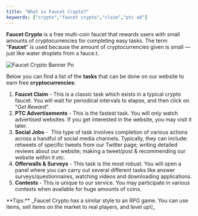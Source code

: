 ```yaml
---
title: "What is Faucet Crypto?"
keywords: ["crypto","faucet crypto","claim","ptc ad"]
---
```


**Faucet Crypto** is a free multi-coin faucet that rewards users with small amounts of cryptocurrencies for completing easy tasks. The term "**Faucet**" is used because the amount of cryptocurrencies given is small — just like water droplets from a fauce.t.

![Faucet Crypto Banner Pn](/images/FaucetCrypto-banner.png)

Below you can find a list of the **tasks** that can be done on our website to earn free **cryptocurrencies**:

1. **Faucet Claim** - This is a classic task which exists in a typical crypto faucet. You will wait for periodical intervals to elapse, and then click on "_Get Reward_".
2. **PTC Advertisements** - This is the fastest task. You will only watch advertised websites. If you get interested in the website, you may visit it later.
3. **Social Jobs** -  This type of task involves completion of various actions across a handful of social media channels. Typically, they can include: retweets of specific tweets from our Twitter page; writing detailed reviews about our website; making a tweet/post & recommending our website within it _etc._
4. **Offerwalls & Surveys** - This task is the most robust. You will open a panel where you can carry out several different tasks like answer surveys/questionnaires, watching videos and downloading applications. 
5. **Contests** - This is unique to our service. You may participate in various contests when available for huge amounts of coins.

<Note>
  **Tips:** _Faucet Crypto has a similar style to an RPG game. You can use items, sell items on the market to real players, and level up\!_
</Note>